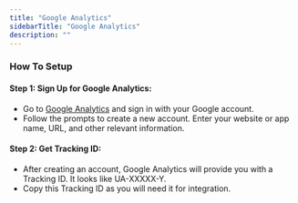 ```yaml
---
title: "Google Analytics"
sidebarTitle: "Google Analytics"
description: ""
---
```


### How To Setup

#### Step 1: Sign Up for Google Analytics:
- Go to <a href="https://analytics.google.com/" target="_blank">Google Analytics</a> and sign in with your Google account.
- Follow the prompts to create a new account. Enter your website or app name, URL, and other relevant information.

#### Step 2: Get Tracking ID:
- After creating an account, Google Analytics will provide you with a Tracking ID. It looks like UA-XXXXX-Y.
- Copy this Tracking ID as you will need it for integration.